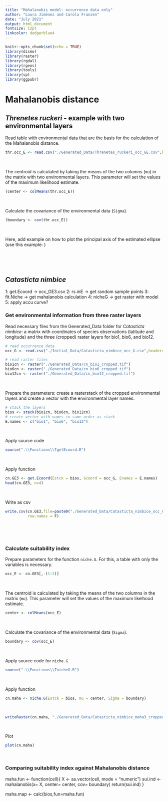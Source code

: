 ```yaml
---
title: "Mahalanobis model: occurrence data only"
author: "Laura Jiménez and Carola Franzen"
date: "July 2021"
output: html_document
fontsize: 12pt
linkcolor: dodgerblue4
---
```


```r
knitr::opts_chunk$set(echo = TRUE)
library(dismo)
library(raster)
library(rgdal)
library(rgeos)
library(tools)
library(sp)
library(ggpubr)

```

# Mahalanobis distance


## *Threnetes ruckeri* - example with two environmental layers

Read table with environmental data that are the basis for the calculation of the Mahalanobis distance.
```r
thr.occ_E <- read.csv("./Generated_Data/Threnetes_ruckeri_occ_GE.csv",header=T)[,-(1:2)]
```
\

The centroid is calculated by taking the means of the two columns (`mu`) in the matrix with two environmental layers. This parameter will set the values of the maximum likelihood estimate.
```r
(center <- colMeans(thr.occ_E))
```
\

Calculate the covariance of the environmental data (`Sigma`).
```r
(boundary <- cov(thr.occ_E))
```
\

Here, add example on how to plot the principal axis of the estimated ellipse (use this example: \url{https://multivariate-ecology.netlify.app/lab-5-transformations-eigenvectors-and-eigenvalues.html})

\

\

## *Catasticta nimbice*

1: get.Ecoord -> occ_GE3.csv
2: rs.inE -> get random sample points
3: fit.Niche -> get mahalanobis calculation
4: nicheG -> get raster with model
5: apply accu curve?

<!--- from here it is how to get occ_table with 3 rasters: GE3 --->

### Get environmental information from three raster layers

Read necessary files from the Generated_Data folder for *Catasticta nimbice*: a matrix with coordinates of species observations (latitude and longitude) and the three (cropped) raster layers for bio1, bio6, and bio12.  
```r
# read occurrence data
occ_G <- read.csv("./Initial_Data/Catasticta_nimbice_occ_G.csv",header=T)[,-1]

# read raster files
bio1cn <- raster("./Generated_Data/cn_bio1_cropped.tif")
bio6cn <- raster("./Generated_Data/cn_bio6_cropped.tif")
bio12cn <- raster("./Generated_Data/cn_bio12_cropped.tif")


```
\

Prepare the parameters: create a rasterstack of the cropped environmental layers and create a vector with the environmental layer names.
```r
# stack the layers
bios <- stack(bio1cn, bio6cn, bio12cn)
# create vector with names in same order as stack
E.names <- c("bio1", "bio6", "bio12")

```
\

Apply source code
```r
source(".\\Functions\\TgetEcoord.R")
```
\

Apply function
```r
cn.GE3 <- get.Ecoord(Estck = bios, Gcoord = occ_G, Enames = E.names)
head(cn.GE3, n=4)
```
\

Write as csv
```r
write.csv(cn.GE3,file=paste0("./Generated_Data/Catasticta_nimbice_occ_GE3.csv"),
          row.names = F)
```
\

\
<!---- from here it is niche.G ---->

### Calculate suitability index

Prepare parameters for the function `niche.G`. For this, a table with only the variables is necessary.

```r
occ_E <- cn.GE3[,-(1:2)]
```
\

The centroid is calculated by taking the means of the two columns in the matrix (`mu`). This parameter will set the values of the maximum likelhood estimate.
```r
center <- colMeans(occ_E)
```
\

Calculate the covariance of the environmental data (`Sigma`).
```r
boundary <- cov(occ_E)
```
\


Apply source code for `niche.G`
```r
source(".\\Functions\\TnicheG.R")
```
\

Apply function
```r
cn.maha <- niche.G(Estck = bios, mu = center, Sigma = boundary)
```
\

```r
writeRaster(cn.maha, "./Generated_Data/Catasticta_nimbice_maha3_cropped.tif", overwrite= T) 
```
\

Plot
```r
plot(cn.maha)
```
\

### Comparing suitability index against Mahalanobis distance

maha.fun <- function(cell){
    X <- as.vector(cell, mode = "numeric")
    sui.ind <- mahalanobis(x= X, center= center, cov= boundary)
    return(sui.ind)
}

maha.map <- calc(bios,fun=maha.fun)
